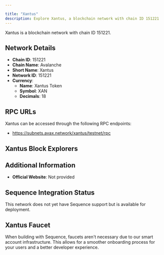 ```yaml
---

title: "Xantus"
description: Explore Xantus, a blockchain network with chain ID 151221. Learn about its native currency, Xantus Token, and how to interact with the network.
---
```




Xantus is a blockchain network with chain ID 151221.

## Network Details

- **Chain ID**: 151221
- **Chain Name**: Avalanche
- **Short Name**: Xantus
- **Network ID**: 151221
- **Currency**: 
  - **Name**: Xantus Token
  - **Symbol**: XAN
  - **Decimals**: 18

## RPC URLs

Xantus can be accessed through the following RPC endpoints:

- https://subnets.avax.network/xantus/testnet/rpc

## Xantus Block Explorers



## Additional Information

- **Official Website**: Not provided

## Sequence Integration Status

This network does not yet have Sequence support but is available for deployment.

## Xantus Faucet

When building with Sequence, faucets aren't necessary due to our smart account infrastructure. This allows for a smoother onboarding process for your users and a better developer experience.
